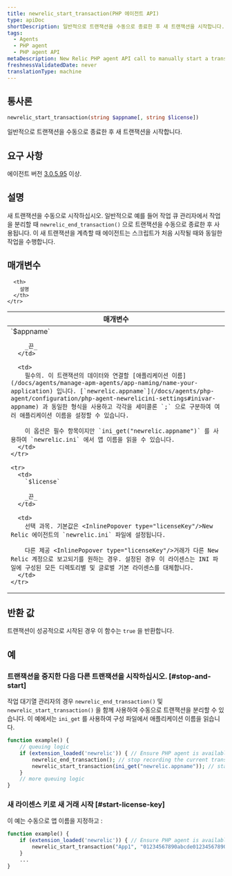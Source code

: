 ```yaml
---
title: newrelic_start_transaction(PHP 에이전트 API)
type: apiDoc
shortDescription: 일반적으로 트랜잭션을 수동으로 종료한 후 새 트랜잭션을 시작합니다.
tags:
  - Agents
  - PHP agent
  - PHP agent API
metaDescription: New Relic PHP agent API call to manually start a transaction. Useful for job queue processing.
freshnessValidatedDate: never
translationType: machine
---
```


## 통사론

```php
newrelic_start_transaction(string $appname[, string $license])
```

일반적으로 트랜잭션을 수동으로 종료한 후 새 트랜잭션을 시작합니다.

## 요구 사항

에이전트 버전 [3.0.5.95](/docs/release-notes/agent-release-notes/php-release-notes/php-agent) 이상.

## 설명

새 트랜잭션을 수동으로 시작하십시오. 일반적으로 예를 들어 작업 큐 관리자에서 작업을 분리할 때 `newrelic_end_transaction()` 으로 트랜잭션을 수동으로 종료한 후 사용됩니다. 이 새 트랜잭션을 계측할 때 에이전트는 스크립트가 처음 시작될 때와 동일한 작업을 수행합니다.

## 매개변수

<table>
  <thead>
    <tr>
      <th width="25%">
        매개변수
      </th>

      <th>
        설명
      </th>
    </tr>
  </thead>

  <tbody>
    <tr>
      <td>
        `$appname`

        _끈_
      </td>

      <td>
        필수의. 이 트랜잭션의 데이터와 연결할 [애플리케이션 이름](/docs/agents/manage-apm-agents/app-naming/name-your-application) 입니다. [`newrelic.appname`](/docs/agents/php-agent/configuration/php-agent-newrelicini-settings#inivar-appname) 과 동일한 형식을 사용하고 각각을 세미콜론 `;` 으로 구분하여 여러 애플리케이션 이름을 설정할 수 있습니다.

        이 옵션은 필수 항목이지만 `ini_get("newrelic.appname")` 를 사용하여 `newrelic.ini` 에서 앱 이름을 읽을 수 있습니다.
      </td>
    </tr>

    <tr>
      <td>
        `$license`

        _끈_
      </td>

      <td>
        선택 과목. 기본값은 <InlinePopover type="licenseKey"/>New Relic 에이전트의 `newrelic.ini` 파일에 설정됩니다.

        다른 제공 <InlinePopover type="licenseKey"/>거래가 다른 New Relic 계정으로 보고되기를 원하는 경우. 설정된 경우 이 라이센스는 INI 파일에 구성된 모든 디렉토리별 및 글로벌 기본 라이센스를 대체합니다.
      </td>
    </tr>
  </tbody>
</table>

## 반환 값

트랜잭션이 성공적으로 시작된 경우 이 함수는 `true` 을 반환합니다.

## 예

### 트랜잭션을 중지한 다음 다른 트랜잭션을 시작하십시오. [#stop-and-start]

작업 대기열 관리자의 경우 `newrelic_end_transaction()` 및 `newrelic_start_transaction()` 을 함께 사용하여 수동으로 트랜잭션을 분리할 수 있습니다. 이 예에서는 `ini_get` 를 사용하여 구성 파일에서 애플리케이션 이름을 읽습니다.

```php
function example() {
    // queuing logic
    if (extension_loaded('newrelic')) { // Ensure PHP agent is available
        newrelic_end_transaction(); // stop recording the current transaction
        newrelic_start_transaction(ini_get("newrelic.appname")); // start recording a new transaction
    }
    // more queuing logic
}
```

### 새 라이센스 키로 새 거래 시작 [#start-license-key]

이 예는 수동으로 앱 이름을 지정하고 <InlinePopover type="licenseKey"/>:

```php
function example() {
    if (extension_loaded('newrelic')) { // Ensure PHP agent is available
        newrelic_start_transaction("App1", "01234567890abcde01234567890abcde01234567890");
    }
    ...
}
```
